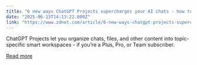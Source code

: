 ```yaml
---
title: "6 new ways ChatGPT Projects supercharges your AI chats - how to try it"
date: "2025-06-13T14:13:22.000Z"
link: "https://www.zdnet.com/article/6-new-ways-chatgpt-projects-supercharges-your-ai-chats-how-to-try-it/"
---
```


ChatGPT Projects let you organize chats, files, and other content into topic-specific smart workspaces - if you're a Plus, Pro, or Team subscriber.

[Read more](https://www.zdnet.com/article/6-new-ways-chatgpt-projects-supercharges-your-ai-chats-how-to-try-it/)
